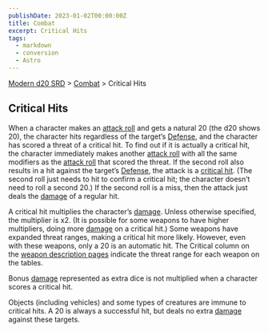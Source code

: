 ```yaml
---
publishDate: 2023-01-02T00:00:00Z
title: Combat
excerpt: Critical Hits
tags:
  - markdown
  - conversion
  - Astro
---
```


[Modern d20 SRD](/#modernD20) > [Combat](modern-d20-srd-combat-index) > Critical Hits

## Critical Hits

When a character makes an [attack roll](modern-d20-srd-combat-attack-roll) and
gets a natural 20 (the d20 shows 20), the character hits regardless of the
target’s [Defense](modern-d20-srd-combat-defense), and the character has
scored a threat of a critical hit. To find out if it is actually a critical
hit, the character immediately makes another [attack roll](modern-d20-srd-combat-attack-roll) with all the same modifiers as the [attack roll](modern-d20-srd-combat-attack-roll) that scored the threat. If the second
roll also results in a hit against the target’s [Defense](modern-d20-srd-combat-defense), the attack is a [critical hit](modern-d20-srd-combat-critical-hits). (The second roll just needs to hit to confirm a critical hit;
the character doesn’t need to roll a second 20.) If the second roll is a miss,
then the attack just deals the [damage](modern-d20-srd-combat-damage) of a
regular hit.

A critical hit multiplies the character’s [damage](modern-d20-srd-combat-damage). Unless otherwise specified, the multiplier is x2. (It is possible for
some weapons to have higher multipliers, doing more [damage](modern-d20-srd-combat-damage) on a critical hit.) Some weapons have expanded threat ranges,
making a critical hit more likely. However, even with these weapons, only a 20
is an automatic hit. The Critical column on the [weapon description pages](modern-d20-srd-equipment-equipment-weapons) indicate the threat range
for each weapon on the tables.

Bonus [damage](modern-d20-srd-combat-damage) represented as extra dice is not
multiplied when a character scores a critical hit.

Objects (including vehicles) and some types of creatures are immune to
critical hits. A 20 is always a successful hit, but deals no extra
[damage](modern-d20-srd-combat-damage) against these targets.

